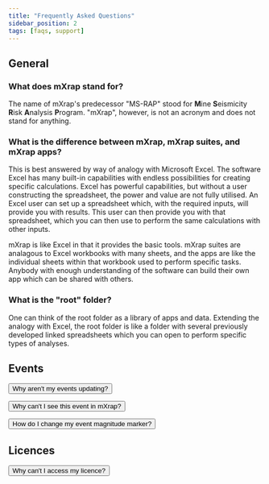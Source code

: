 ```yaml
---
title: "Frequently Asked Questions"
sidebar_position: 2
tags: [faqs, support]
---
```



## General

### What does mXrap stand for?

The name of mXrap's predecessor "MS-RAP" stood for **M**ine **S**eismicity **R**isk **A**nalysis **P**rogram. "mXrap", however, is not an acronym and does not stand for anything.

### What is the difference between mXrap, mXrap suites, and mXrap apps?

This is best answered by way of analogy with Microsoft Excel. The software Excel has many built-in capabilities with endless possibilities for creating specific calculations. Excel has powerful capabilities, but without a user constructing the spreadsheet, the power and value are not fully utilised. An Excel user can set up a spreadsheet which, with the required inputs, will provide you with results. This user can then provide you with that spreadsheet, which you can then use to perform the same calculations with other inputs.

mXrap is like Excel in that it provides the basic tools. mXrap suites are analagous to Excel workbooks with many sheets, and the apps are like the individual sheets within that workbook used to perform specific tasks. Anybody with enough understanding of the software can build their own app which can be shared with others.

### What is the "root" folder?

One can think of the root folder as a library of apps and data. Extending the analogy with Excel, the root folder is like a folder with several previously developed linked spreadsheets which you can open to perform specific types of analyses.

## Events

[<button class="button button--block button--outline button--primary">Why aren't my events updating?</button>](/docs/update-events)

[<button class="button button--block button--outline button--primary">Why can't I see this event in mXrap?</button>](/docs/event-missing)

[<button class="button button--block button--outline button--primary">How do I change my event magnitude marker?</button>](/docs/base/markerstyles)

## Licences

[<button class="button button--block button--outline button--primary">Why can't I access my licence?</button>](/docs/licence-troubleshooting)
